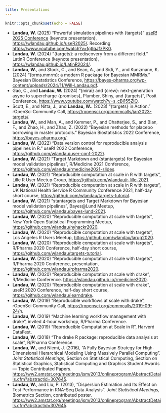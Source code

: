 ```yaml
---
title: Presentations
---
```


```r
knitr::opts_chunk$set(echo = FALSE)
```

* **Landau, W.** (2025) "Powerful simulation pipelines with {targets}" [useR! 2025 Conference](https://user2025.r-project.org/) (keynote presentation), <https://wlandau.github.io/useR2025/>. Recording: <https://www.youtube.com/watch?v=fgtIqJfzPK0>.
* **Landau, W.** (2024) "{targets}: a rediscovery from a different field." LatinR Conference (keynote presentation), <https://wlandau.github.io/LatinR2024/>.
* **Landau, W.**, and Stock, C., and Bean, A., and Sidi, Y., and Kunzmann, K. (2024) "{brms.mmrm}: a modern R package for Bayesian MMRMs." Bayesian Biostatistics Conference, <https://bayes-pharma.org/wp-content/uploads/2024/11/Will-Landau.pdf>.
* Gao, C., and **Landau, W.** (2024) "{mirai} and {crew}: next-generation async to supercharge {promises}, Plumber, Shiny, and {targets}", Posit Conference, <https://www.youtube.com/watch?v=s_cBi155ZIQ>.
* Scott, E., and Nitta, J., and **Landau, W.**. (2023) "{targets} in Action." rOpenSci Community Call, <https://ropensci.org/commcalls/jan2023-targets/>.
* **Landau, W.**, and Man, A., and Kemmer, P., and Chatterjee, S., and Bian, F., and Zhao, H., and Zhao, Z. (2022) "Bayesian methods for placebo borrowing in master protocols." Bayesian Biostatistics 2022 Conference, <https://bayes-pharma.org/>.
* **Landau, W.** (2022) "Data version control for reproducible analysis pipelines in R." useR! 2022 Conference, <https://github.com/wlandau/user-conf-2022/>.
* **Landau, W.** (2021) "Target Markdown and {stantargets} for Bayesian model validation pipelines", R/Medicine 2021 Conference, <https://github.com/wlandau/rmedicine2021-slides>.
* **Landau, W.** (2021) "Reproducible computation at scale in R with targets", Lille R User Meetup Group, <https://github.com/wlandau/r-lille-2021>.
* **Landau, W.** (2021) "Reproducible computation at scale in R with targets", UK National Health Service R Community Conference 2021, half-day short course, <a href="https://github.com/wlandau/targets-tutorial">https://github.com/wlandau/targets-tutorial</a>.
* **Landau, W.** (2021) "stantargets and Target Markdown for Bayesian model validation pipelines", Bayes@Lund Meetup, <https://github.com/wlandau/bayes-lund-2021>.
* **Landau, W.** (2020) "Reproducible computation at scale with targets", New York Open Statistical Programming Meetup, <https://github.com/wlandau/nyhackr2020>.
* **Landau, W.** (2020) "Reproducible computation at scale with targets", Los Angeles R Users Meetup, <https://github.com/wlandau/larug2020>.
* **Landau, W.** (2020) "Reproducible computation at scale with targets", R/Pharma 2020 Conference, half-day short course, <https://github.com/wlandau/targets-tutorial>.
* **Landau, W.** (2020) "Reproducible computation at scale with targets", R/Pharma 2020 Conference, presentation, <https://github.com/wlandau/rpharma2020>.
* **Landau, W.** (2020) "Reproducible computation at scale with drake", R/Medicine Conference. <https://wlandau.github.io/rmedicine2020>.
* **Landau, W.** (2020) "Reproducible computation at scale with drake", useR! 2020 Conference, half-day short course, <https://github.com/wlandau/learndrake>.
* **Landau, W.** (2019) "Reproducible workflows at scale with drake", rOpenSci Community Call, <https://ropensci.org/commcalls/2019-09-24/>h.
* **Landau, W.** (2019) "Machine learning workflow management with drake", invited 4-hour workshop, R/Pharma Conference.
* **Landau, W.** (2019) "Reproducible Computation at Scale in R", Harverd DataFest.
* **Landau, W.** (2018) "The drake R package: reproducible data analysis at scale", R/Pharma Conference.
* **Landau, W.**, and Niemi, J. (2016), "A Fully Bayesian Strategy for High-Dimensional Hierarchical Modeling Using Massively Parallel Computing". *Joint Statistical Meetings*, Section on Statistical Computing, Section on Statistical Graphics, Statistical Computing and Graphics Student Awards — Topic Contributed Papers. <a href="https://ww2.amstat.org/meetings/jsm/2016/onlineprogram/AbstractDetails.cfm?abstractid=318764">https://ww2.amstat.org/meetings/jsm/2013/onlineprogram/AbstractDetails.cfm?abstractid=307645</a>.
* **Landau, W.**, and Liu, P. (2013), "Dispersion Estimation and Its Effect on Test Performance in RNA-Seq Data Analysis". *Joint Statistical Meetings*,	Biometrics Section, contributed poster. <a href="https://ww2.amstat.org/meetings/jsm/2013/onlineprogram/AbstractDetails.cfm?abstractid=307645">https://ww2.amstat.org/meetings/jsm/2013/onlineprogram/AbstractDetails.cfm?abstractid=307645</a>.
